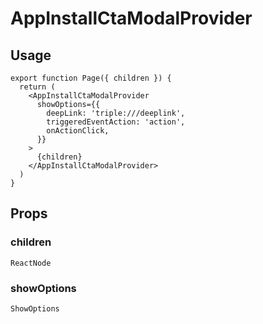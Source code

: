 
<Meta title="triple-web-nextjs-pages / AppInstallCtaModalProvider" />

# AppInstallCtaModalProvider

## Usage

```tsx
export function Page({ children }) {
  return (
    <AppInstallCtaModalProvider
      showOptions={{
        deepLink: 'triple:///deeplink',
        triggeredEventAction: 'action',
        onActionClick,
      }}
    >
      {children}
    </AppInstallCtaModalProvider>
  )
}
```

## Props

### children

`ReactNode`

### showOptions

`ShowOptions`

